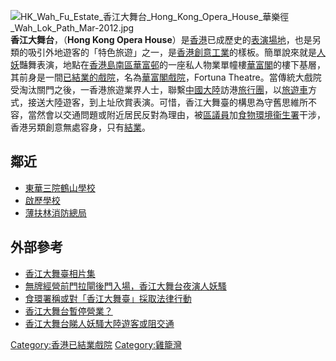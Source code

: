 {{POV|time=2016-12-12}}

[[File:HK_Wah_Fu_Estate_香江大舞台_Hong_Kong_Opera_House_華樂徑_Wah_Lok_Path_Mar-2012.jpg|thumb]]
'''香江大舞台'''，（'''Hong Kong Opera House'''）是[[香港|香港]]已成歷史的[[舞台|表演場地]]，也是另類的吸引外地遊客的「特色旅遊」之一，是[[香港創意工業|香港創意工業]]的樣板。簡單說來就是[[人妖|人妖]]豔舞表演，地點在[[香港島|香港島]][[南區_(香港)|南區]][[華富邨|華富邨]]的一座私人物業單幢樓[[華富閣|華富閣]]的樓下基層，其前身是一間[[香港已結業戲院列表|已結業的戲院]]，名為[[華富閣戲院|華富閣戲院]]，Fortuna Theatre。當傳統大戲院受淘汰關門之後，一香港旅遊業界人士，聯繫[[中國大陸|中國大陸]]訪港[[旅行團|旅行團]]，以[[旅遊車|旅遊車]]方式，接送大陸遊客，到上址欣賞表演。可惜，香江大舞臺的構思為守舊思維所不容，當然會以交通問題或附近居民反對為理由，被[[區議員|區議員]]加[[食物環境衞生署|食物環境衞生署]]干涉，香港另類創意無處容身，只有[[結業|結業]]。

== 鄰近 ==
*[[東華三院鶴山學校|東華三院鶴山學校]]
*[[啟歷學校|啟歷學校]]
*[[薄扶林消防總局|薄扶林消防總局]]

==外部參考==
* [http://www.pbase.com/micros/fragrant_river_theatre_ 香江大舞臺相片集] {{Wayback|url=http://www.pbase.com/micros/fragrant_river_theatre_ |date=20100421053417 }}
* [https://web.archive.org/web/20080512044758/http://www.supernaut.info/2005/02/_fragrant_river_showgirls.html 無牌經營前門拉閘後門入場，香江大舞台夜演人妖騷]
* [http://pic.singtaonet.com/global/hk_macau/t20060421_196026.html 食環署稱或對「香江大舞臺」採取法律行動]{{dead link|date=2018年5月 |bot=InternetArchiveBot |fix-attempted=yes }}
* [http://hongkongfilms.mysinablog.com/index.php?op=ViewArticle&articleId=1038269 香江大舞台暫停營業？] {{Wayback|url=http://hongkongfilms.mysinablog.com/index.php?op=ViewArticle&articleId=1038269 |date=20080305232436 }}
* [http://the-sun.on.cc/channels/news/20060103/20060103025040_0000.html 香江大舞台睇人妖騷大陸遊客或阻交通] {{Wayback|url=http://the-sun.on.cc/channels/news/20060103/20060103025040_0000.html |date=20080819031058 }}

{{HK-cultsport-stub}}

[[Category:香港已結業戲院|Category:香港已結業戲院]]
[[Category:雞籠灣|Category:雞籠灣]]